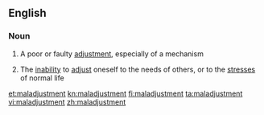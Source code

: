 ==English==

===Noun===
{{en-noun}}

# A poor or faulty [[adjustment]], especially of a mechanism
# {{context|psychology}} The [[inability]] to [[adjust]] oneself to the needs of others, or to the [[stress]]es of normal life

[[et:maladjustment]]
[[kn:maladjustment]]
[[fi:maladjustment]]
[[ta:maladjustment]]
[[vi:maladjustment]]
[[zh:maladjustment]]